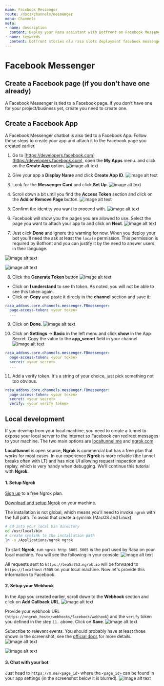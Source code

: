 ```yaml
---
name: Facebook Messenger
route: /docs/channels/messenger
menu: Channels
meta:
- name: description
  content: Deploy your Rasa assistant with Botfront on Facebook Messenger.
- name: keywords
  content: botfront stories nlu rasa slots deployment facebook messenger
---
```


# Facebook Messenger

## Create a Facebook page (if you don't have one already)

A Facebook Messenger is tied to a Facebook page. If you don't have one for your project/business yet, create you need to create one.

## Create a Facebook App

A Facebook Messenger chatbot is also tied to a Facebook App. Follow these steps to create your app and attach it to the Facebook page you created earlier.

1. Go to [https://developers.facebook.com](https://developers.facebook.com), open the **My Apps** menu. and click on the **Create App** option.
   ![image alt text](../../images/messenger_channel_step1.png)

2. Give your app a **Display Name** and click **Create App ID**.
   ![image alt text](../../images/messenger_channel_step2.png)

3. Look for the **Messenger Card** and click **Set Up**.
   ![image alt text](../../images/messenger_channel_step3.png)

4. Scroll down a bit until you find the **Access Token** section and click on the **Add or Remove Page** button.
   ![image alt text](../../images/messenger_channel_step4.png)

5. Confirm the identity you want to proceed with.
   ![image alt text](../../images/messenger_channel_step5.png)

6. Facebook will show you the pages you are allowed to use. Select the page you want to attach your app to and click on **Next**.
   ![image alt text](../../images/messenger_channel_step6.png)

7. Just click **Done** and ignore the warning for now. When you deploy your bot you'll need the ask at least the `locale` permission. This permission is required by Botfront and you can justify it by the need to answer users in their language.

![image alt text](../../images/messenger_channel_step7.png)

![image alt text](../../images/messenger_channel_step8.png)

8. Click the **Generate Token** button
   ![image alt text](../../images/messenger_channel_step9.png)

- Click on **I understand** to see th token. As noted, you will not be able to see this token again.
- Click on **Copy** and paste it direcly in the **channel** section and save it:

```yaml
rasa_addons.core.channels.messenger.FBmessenger:
  page-access-token: <your token>
  ...
```

9. Click on **Done**.
   ![image alt text](../../images/messenger_channel_step10.png)

10. Click on **Settings** -> **Basic** in the left menu and click **show** in the App Secret. Copy the value to the **app_secret** field in your channel
    ![image alt text](../../images/messenger_channel_step11.png)

```yaml
rasa_addons.core.channels.messenger.FBmessenger:
  page-access-token: <your token>
  secret: <your secret>
  ...
```

11. Add a verify token. It's a string of your choice, just pick something not too obvious.

```yaml
rasa_addons.core.channels.messenger.FBmessenger:
  page-access-token: <your token>
  secret: <your secret>
  verify: <your verify token>
```

## Local development

If you develop from your local machine, you need to create a tunnel to expose your local server to the internet so Facebook can redirect messages to your machine. The two main options are [localtunnel.me](https://localtunnel.me) and [ngrok.com](https://ngrok.com).

**Localtunnel** is open source, **Ngrok** is commercial but has a free plan that works for most cases. In our experience **Ngrok** is more reliable (the tunnel breaks often with LT) and has nice UI allowing request inspection and replay, which is very handy when debugging. We'll continue this tutorial with **Ngrok**.

#### 1. Setup Ngrok

[Sign up](https://dashboard.ngrok.com/signup) to a free Ngrok plan.

[Download and setup Ngrok](https://ngrok.com/download) on your machine.

The installation is not global, which means you'll need to invoke `ngrok` with the full path. To avoid that create a symlink (MacOS and Linux)

```bash
# cd into your local bin directory
cd /usr/local/bin
# create symlink to the installation path
ln -s /Applications/ngrok ngrok
```

To start **Ngrok**, run `ngrok http 5005`. `5005` is the port used by Rasa on your local machine.
You will see the following in your console:
![image alt text](../../images/messenger_channel_step12.png)

All requests sent to `https://bea5a753.ngrok.io` will be forwared to `https://localhost:5005` on your local machine. Now let's provide this information to Facebook.

#### 2. Setup your Webhook

In the App you created earlier, scroll down to the **Webhook** section and click on **Add Callback URL**.
![image alt text](../../images/messenger_channel_step13.png)

Provide your webhook URL (`https://<ngrok_host>/webhooks/facebook/webhook`) and the `verify` token you defined in the step `11.` above. Click on **Save**.
![image alt text](../../images/messenger_channel_step14.png)

Subscribe to relevant events. You should probably have at least those shown in the screenshot, see the [official docs](https://developers.facebook.com/docs/messenger-platform/reference/webhook-events/) for more details.
![image alt text](../../images/messenger_channel_step15.png)

![image alt text](../../images/messenger_channel_step16.png)

#### 3. Chat with your bot

Just head to `https://m.me/<page_id>` where the `<page_id>` can be found in your app settings (in the screenshot below it is blurred).
![image alt text](../../images/messenger_channel_step17.png)
